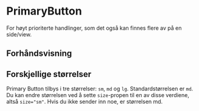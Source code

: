 
<Meta of={PrimaryButtonStories} />

# PrimaryButton

For høyt prioriterte handlinger, som det også kan finnes flere av på en side/view.

## Forhåndsvisning

<Canvas of={PrimaryButtonStories.Standard} />
<Controls of={PrimaryButtonStories.Standard} />

## Forskjellige størrelser

Primary Button tilbys i tre størrelser: `sm`, `md` og `lg`. Standardstørrelsen er `md`. Du kan endre størrelsen ved å
sette `size`-propen til en av disse verdiene, altså `size="sm"`. Hvis du ikke sender inn noe, er størrelsen md.

<Canvas of={PrimaryButtonStories.DifferentSizes} />
